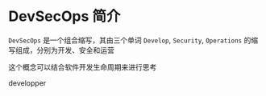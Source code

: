 # DevSecOps 简介

`DevSecOps` 是一个组合缩写，其由三个单词 `Develop`, `Security`, `Operations` 的缩写组成，分别为开发、安全和运营

这个概念可以结合软件开发生命周期来进行思考

developper

